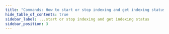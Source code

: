 ```yaml
---
title: "Commands: How to start or stop indexing and get indexing status?"
hide_table_of_contents: true
sidebar_label: ...start or stop indexing and get indexing status
sidebar_position: 3
---
```





<LanguageSwitcher supportedLanguages={supportedLanguages} />

<LanguageContent language="csharp">
   <StartStopIndexingAndGetIndexingStatusCsharp />
</LanguageContent>

<LanguageContent language="java">
   <StartStopIndexingAndGetIndexingStatusJava />
</LanguageContent>

<LanguageContent language="http">
   <StartStopIndexingAndGetIndexingStatusHttp />
</LanguageContent>


<!---
- [How to create or delete database?](../../../client-api/commands/how-to/create-delete-database)

-->